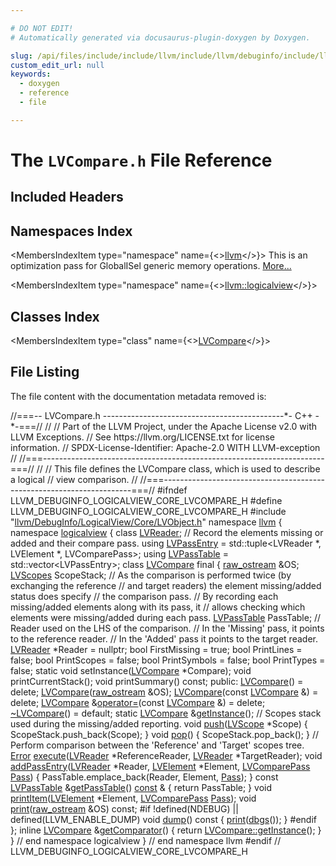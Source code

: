 ```yaml
---

# DO NOT EDIT!
# Automatically generated via docusaurus-plugin-doxygen by Doxygen.

slug: /api/files/include/include/llvm/include/llvm/debuginfo/include/llvm/debuginfo/logicalview/include/llvm/debuginfo/logicalview/core/lvcompare-h
custom_edit_url: null
keywords:
  - doxygen
  - reference
  - file

---
```





# The `LVCompare.h` File Reference

<DoxygenPage pluginConfig={pluginConfig}>



## Included Headers

<IncludesList>
<IncludesListItem
  filePath="llvm/DebugInfo/LogicalView/Core/LVObject.h"
  permalink="/docs/api/files/include/include/llvm/include/llvm/debuginfo/include/llvm/debuginfo/logicalview/include/llvm/debuginfo/logicalview/core/lvobject-h"
  isLocal="true" />
</IncludesList>

## Namespaces Index

<MembersIndex>

<MembersIndexItem
  type="namespace"
  name={<><a href="/docs/api/namespaces/llvm">llvm</a></>}>
This is an optimization pass for GlobalISel generic memory operations. <a href="/docs/api/namespaces/llvm/#details">More...</a>
</MembersIndexItem>

<MembersIndexItem
  type="namespace"
  name={<><a href="/docs/api/namespaces/llvm/logicalview">llvm::logicalview</a></>}>
</MembersIndexItem>

</MembersIndex>

## Classes Index

<MembersIndex>

<MembersIndexItem
  type="class"
  name={<><a href="/docs/api/classes/llvm/logicalview/lvcompare">LVCompare</a></>}>
</MembersIndexItem>

</MembersIndex>


## File Listing

The file content with the documentation metadata removed is:

<ProgramListing>

<Link id="l00001" /><CodeLine lineNumber="1"><Highlight kind="comment">//===-- LVCompare.h ---------------------------------------------&#42;- C++ -&#42;-===//</Highlight><Highlight kind="normal"></Highlight></CodeLine>
<Link id="l00002" /><CodeLine lineNumber="2"><Highlight kind="normal"></Highlight><Highlight kind="comment">//</Highlight><Highlight kind="normal"></Highlight></CodeLine>
<Link id="l00003" /><CodeLine lineNumber="3"><Highlight kind="normal"></Highlight><Highlight kind="comment">// Part of the LLVM Project, under the Apache License v2.0 with LLVM Exceptions.</Highlight><Highlight kind="normal"></Highlight></CodeLine>
<Link id="l00004" /><CodeLine lineNumber="4"><Highlight kind="normal"></Highlight><Highlight kind="comment">// See https://llvm.org/LICENSE.txt for license information.</Highlight><Highlight kind="normal"></Highlight></CodeLine>
<Link id="l00005" /><CodeLine lineNumber="5"><Highlight kind="normal"></Highlight><Highlight kind="comment">// SPDX-License-Identifier: Apache-2.0 WITH LLVM-exception</Highlight><Highlight kind="normal"></Highlight></CodeLine>
<Link id="l00006" /><CodeLine lineNumber="6"><Highlight kind="normal"></Highlight><Highlight kind="comment">//</Highlight><Highlight kind="normal"></Highlight></CodeLine>
<Link id="l00007" /><CodeLine lineNumber="7"><Highlight kind="normal"></Highlight><Highlight kind="comment">//===----------------------------------------------------------------------===//</Highlight><Highlight kind="normal"></Highlight></CodeLine>
<Link id="l00008" /><CodeLine lineNumber="8"><Highlight kind="normal"></Highlight><Highlight kind="comment">//</Highlight><Highlight kind="normal"></Highlight></CodeLine>
<Link id="l00009" /><CodeLine lineNumber="9"><Highlight kind="normal"></Highlight><Highlight kind="comment">// This file defines the LVCompare class, which is used to describe a logical</Highlight><Highlight kind="normal"></Highlight></CodeLine>
<Link id="l00010" /><CodeLine lineNumber="10"><Highlight kind="normal"></Highlight><Highlight kind="comment">// view comparison.</Highlight><Highlight kind="normal"></Highlight></CodeLine>
<Link id="l00011" /><CodeLine lineNumber="11"><Highlight kind="normal"></Highlight><Highlight kind="comment">//</Highlight><Highlight kind="normal"></Highlight></CodeLine>
<Link id="l00012" /><CodeLine lineNumber="12"><Highlight kind="normal"></Highlight><Highlight kind="comment">//===----------------------------------------------------------------------===//</Highlight><Highlight kind="normal"></Highlight></CodeLine>
<Link id="l00013" /><CodeLine lineNumber="13"><Highlight kind="normal"></Highlight></CodeLine>
<Link id="l00014" /><CodeLine lineNumber="14"><Highlight kind="normal"></Highlight><Highlight kind="preprocessor">#ifndef LLVM&#95;DEBUGINFO&#95;LOGICALVIEW&#95;CORE&#95;LVCOMPARE&#95;H</Highlight><Highlight kind="normal"></Highlight></CodeLine>
<Link id="l00015" /><CodeLine lineNumber="15"><Highlight kind="normal"></Highlight><Highlight kind="preprocessor">#define LLVM&#95;DEBUGINFO&#95;LOGICALVIEW&#95;CORE&#95;LVCOMPARE&#95;H</Highlight><Highlight kind="normal"></Highlight></CodeLine>
<Link id="l00016" /><CodeLine lineNumber="16"><Highlight kind="normal"></Highlight></CodeLine>
<Link id="l00017" /><CodeLine lineNumber="17"><Highlight kind="normal"></Highlight><Highlight kind="preprocessor">#include &quot;<a href="/docs/api/files/include/include/llvm/include/llvm/debuginfo/include/llvm/debuginfo/logicalview/include/llvm/debuginfo/logicalview/core/lvobject-h">llvm/DebugInfo/LogicalView/Core/LVObject.h</a>&quot;</Highlight><Highlight kind="normal"></Highlight></CodeLine>
<Link id="l00018" /><CodeLine lineNumber="18"><Highlight kind="normal"></Highlight></CodeLine>
<Link id="l00019" /><CodeLine lineNumber="19"><Highlight kind="normal"></Highlight><Highlight kind="keyword">namespace </Highlight><Highlight kind="normal"><a href="/docs/api/namespaces/llvm">llvm</a> &#123;</Highlight></CodeLine>
<Link id="l00020" /><CodeLine lineNumber="20" lineLink="/docs/api/namespaces/llvm/logicalview"><Highlight kind="normal"></Highlight><Highlight kind="keyword">namespace </Highlight><Highlight kind="normal"><a href="/docs/api/namespaces/llvm/logicalview">logicalview</a> &#123;</Highlight></CodeLine>
<Link id="l00021" /><CodeLine lineNumber="21"><Highlight kind="normal"></Highlight></CodeLine>
<Link id="l00022" /><CodeLine lineNumber="22"><Highlight kind="normal"></Highlight><Highlight kind="keyword">class </Highlight><Highlight kind="normal"><a href="/docs/api/classes/llvm/logicalview/lvreader">LVReader</a>;</Highlight></CodeLine>
<Link id="l00023" /><CodeLine lineNumber="23"><Highlight kind="normal"></Highlight></CodeLine>
<Link id="l00024" /><CodeLine lineNumber="24"><Highlight kind="normal"></Highlight><Highlight kind="comment">// Record the elements missing or added and their compare pass.</Highlight><Highlight kind="normal"></Highlight></CodeLine>
<Link id="l00025" /><CodeLine lineNumber="25" lineLink="/docs/api/namespaces/llvm/logicalview/#a52cad8f169e1a3019f4154dead093dc6"><Highlight kind="normal"></Highlight><Highlight kind="keyword">using </Highlight><Highlight kind="normal"><a href="/docs/api/namespaces/llvm/logicalview/#a52cad8f169e1a3019f4154dead093dc6">LVPassEntry</a> = std::tuple&lt;LVReader &#42;, LVElement &#42;, LVComparePass&gt;;</Highlight></CodeLine>
<Link id="l00026" /><CodeLine lineNumber="26" lineLink="/docs/api/namespaces/llvm/logicalview/#a8b1ef4a1b5f6e7d076f3538f765a3942"><Highlight kind="normal"></Highlight><Highlight kind="keyword">using </Highlight><Highlight kind="normal"><a href="/docs/api/namespaces/llvm/logicalview/#a8b1ef4a1b5f6e7d076f3538f765a3942">LVPassTable</a> = std::vector&lt;LVPassEntry&gt;;</Highlight></CodeLine>
<Link id="l00027" /><CodeLine lineNumber="27"><Highlight kind="normal"></Highlight></CodeLine>
<Link id="l00028" /><CodeLine lineNumber="28" lineLink="/docs/api/classes/llvm/logicalview/lvcompare"><Highlight kind="normal"></Highlight><Highlight kind="keyword">class </Highlight><Highlight kind="normal"><a href="/docs/api/classes/llvm/logicalview/lvcompare/#a80a97fae820c8eaf9942738c52320d4e">LVCompare</a> final &#123;</Highlight></CodeLine>
<Link id="l00029" /><CodeLine lineNumber="29"><Highlight kind="normal">  <a href="/docs/api/classes/llvm/raw-ostream">raw&#95;ostream</a> &amp;OS;</Highlight></CodeLine>
<Link id="l00030" /><CodeLine lineNumber="30"><Highlight kind="normal">  <a href="/docs/api/namespaces/llvm/logicalview/#a5d77e75079f8249cc3e8681e6b2d8a18">LVScopes</a> ScopeStack;</Highlight></CodeLine>
<Link id="l00031" /><CodeLine lineNumber="31"><Highlight kind="normal"></Highlight></CodeLine>
<Link id="l00032" /><CodeLine lineNumber="32"><Highlight kind="normal">  </Highlight><Highlight kind="comment">// As the comparison is performed twice (by exchanging the reference</Highlight><Highlight kind="normal"></Highlight></CodeLine>
<Link id="l00033" /><CodeLine lineNumber="33"><Highlight kind="normal">  </Highlight><Highlight kind="comment">// and target readers) the element missing/added status does specify</Highlight><Highlight kind="normal"></Highlight></CodeLine>
<Link id="l00034" /><CodeLine lineNumber="34"><Highlight kind="normal">  </Highlight><Highlight kind="comment">// the comparison pass.</Highlight><Highlight kind="normal"></Highlight></CodeLine>
<Link id="l00035" /><CodeLine lineNumber="35"><Highlight kind="normal">  </Highlight><Highlight kind="comment">// By recording each missing/added elements along with its pass, it</Highlight><Highlight kind="normal"></Highlight></CodeLine>
<Link id="l00036" /><CodeLine lineNumber="36"><Highlight kind="normal">  </Highlight><Highlight kind="comment">// allows checking which elements were missing/added during each pass.</Highlight><Highlight kind="normal"></Highlight></CodeLine>
<Link id="l00037" /><CodeLine lineNumber="37"><Highlight kind="normal">  <a href="/docs/api/namespaces/llvm/logicalview/#a8b1ef4a1b5f6e7d076f3538f765a3942">LVPassTable</a> PassTable;</Highlight></CodeLine>
<Link id="l00038" /><CodeLine lineNumber="38"><Highlight kind="normal"></Highlight></CodeLine>
<Link id="l00039" /><CodeLine lineNumber="39"><Highlight kind="normal">  </Highlight><Highlight kind="comment">// Reader used on the LHS of the comparison.</Highlight><Highlight kind="normal"></Highlight></CodeLine>
<Link id="l00040" /><CodeLine lineNumber="40"><Highlight kind="normal">  </Highlight><Highlight kind="comment">// In the &#39;Missing&#39; pass, it points to the reference reader.</Highlight><Highlight kind="normal"></Highlight></CodeLine>
<Link id="l00041" /><CodeLine lineNumber="41"><Highlight kind="normal">  </Highlight><Highlight kind="comment">// In the &#39;Added&#39; pass it points to the target reader.</Highlight><Highlight kind="normal"></Highlight></CodeLine>
<Link id="l00042" /><CodeLine lineNumber="42"><Highlight kind="normal">  <a href="/docs/api/classes/llvm/logicalview/lvreader">LVReader</a> &#42;Reader = </Highlight><Highlight kind="keyword">nullptr</Highlight><Highlight kind="normal">;</Highlight></CodeLine>
<Link id="l00043" /><CodeLine lineNumber="43"><Highlight kind="normal"></Highlight></CodeLine>
<Link id="l00044" /><CodeLine lineNumber="44"><Highlight kind="normal">  </Highlight><Highlight kind="keywordtype">bool</Highlight><Highlight kind="normal"> FirstMissing = </Highlight><Highlight kind="keyword">true</Highlight><Highlight kind="normal">;</Highlight></CodeLine>
<Link id="l00045" /><CodeLine lineNumber="45"><Highlight kind="normal">  </Highlight><Highlight kind="keywordtype">bool</Highlight><Highlight kind="normal"> PrintLines = </Highlight><Highlight kind="keyword">false</Highlight><Highlight kind="normal">;</Highlight></CodeLine>
<Link id="l00046" /><CodeLine lineNumber="46"><Highlight kind="normal">  </Highlight><Highlight kind="keywordtype">bool</Highlight><Highlight kind="normal"> PrintScopes = </Highlight><Highlight kind="keyword">false</Highlight><Highlight kind="normal">;</Highlight></CodeLine>
<Link id="l00047" /><CodeLine lineNumber="47"><Highlight kind="normal">  </Highlight><Highlight kind="keywordtype">bool</Highlight><Highlight kind="normal"> PrintSymbols = </Highlight><Highlight kind="keyword">false</Highlight><Highlight kind="normal">;</Highlight></CodeLine>
<Link id="l00048" /><CodeLine lineNumber="48"><Highlight kind="normal">  </Highlight><Highlight kind="keywordtype">bool</Highlight><Highlight kind="normal"> PrintTypes = </Highlight><Highlight kind="keyword">false</Highlight><Highlight kind="normal">;</Highlight></CodeLine>
<Link id="l00049" /><CodeLine lineNumber="49"><Highlight kind="normal"></Highlight></CodeLine>
<Link id="l00050" /><CodeLine lineNumber="50"><Highlight kind="normal">  </Highlight><Highlight kind="keyword">static</Highlight><Highlight kind="normal"> </Highlight><Highlight kind="keywordtype">void</Highlight><Highlight kind="normal"> setInstance(<a href="/docs/api/classes/llvm/logicalview/lvcompare/#a80a97fae820c8eaf9942738c52320d4e">LVCompare</a> &#42;Compare);</Highlight></CodeLine>
<Link id="l00051" /><CodeLine lineNumber="51"><Highlight kind="normal"></Highlight></CodeLine>
<Link id="l00052" /><CodeLine lineNumber="52"><Highlight kind="normal">  </Highlight><Highlight kind="keywordtype">void</Highlight><Highlight kind="normal"> printCurrentStack();</Highlight></CodeLine>
<Link id="l00053" /><CodeLine lineNumber="53"><Highlight kind="normal">  </Highlight><Highlight kind="keywordtype">void</Highlight><Highlight kind="normal"> printSummary() </Highlight><Highlight kind="keyword">const</Highlight><Highlight kind="normal">;</Highlight></CodeLine>
<Link id="l00054" /><CodeLine lineNumber="54"><Highlight kind="normal"></Highlight></CodeLine>
<Link id="l00055" /><CodeLine lineNumber="55"><Highlight kind="normal"></Highlight><Highlight kind="keyword">public</Highlight><Highlight kind="normal">:</Highlight></CodeLine>
<Link id="l00056" /><CodeLine lineNumber="56" lineLink="/docs/api/classes/llvm/logicalview/lvcompare/#a80a97fae820c8eaf9942738c52320d4e"><Highlight kind="normal">  <a href="/docs/api/classes/llvm/logicalview/lvcompare/#a80a97fae820c8eaf9942738c52320d4e">LVCompare</a>() = </Highlight><Highlight kind="keyword">delete</Highlight><Highlight kind="normal">;</Highlight></CodeLine>
<Link id="l00057" /><CodeLine lineNumber="57"><Highlight kind="normal">  <a href="/docs/api/classes/llvm/logicalview/lvcompare/#a80a97fae820c8eaf9942738c52320d4e">LVCompare</a>(<a href="/docs/api/classes/llvm/raw-ostream">raw&#95;ostream</a> &amp;OS);</Highlight></CodeLine>
<Link id="l00058" /><CodeLine lineNumber="58" lineLink="/docs/api/classes/llvm/logicalview/lvcompare/#a1c068c08af50a36d7ab584a38300fdd9"><Highlight kind="normal">  <a href="/docs/api/classes/llvm/logicalview/lvcompare/#a1c068c08af50a36d7ab584a38300fdd9">LVCompare</a>(</Highlight><Highlight kind="keyword">const</Highlight><Highlight kind="normal"> <a href="/docs/api/classes/llvm/logicalview/lvcompare/#a80a97fae820c8eaf9942738c52320d4e">LVCompare</a> &amp;) = </Highlight><Highlight kind="keyword">delete</Highlight><Highlight kind="normal">;</Highlight></CodeLine>
<Link id="l00059" /><CodeLine lineNumber="59" lineLink="/docs/api/classes/llvm/logicalview/lvcompare/#a49fc6b9142fb3e8c6913aae3211e14b5"><Highlight kind="normal">  <a href="/docs/api/classes/llvm/logicalview/lvcompare/#a80a97fae820c8eaf9942738c52320d4e">LVCompare</a> &amp;<a href="/docs/api/classes/llvm/logicalview/lvcompare/#a49fc6b9142fb3e8c6913aae3211e14b5">operator=</a>(</Highlight><Highlight kind="keyword">const</Highlight><Highlight kind="normal"> <a href="/docs/api/classes/llvm/logicalview/lvcompare/#a80a97fae820c8eaf9942738c52320d4e">LVCompare</a> &amp;) = </Highlight><Highlight kind="keyword">delete</Highlight><Highlight kind="normal">;</Highlight></CodeLine>
<Link id="l00060" /><CodeLine lineNumber="60" lineLink="/docs/api/classes/llvm/logicalview/lvcompare/#a9512867e9c92903bf9733836cbf5ed49"><Highlight kind="normal">  <a href="/docs/api/classes/llvm/logicalview/lvcompare/#a9512867e9c92903bf9733836cbf5ed49">~LVCompare</a>() = </Highlight><Highlight kind="keywordflow">default</Highlight><Highlight kind="normal">;</Highlight></CodeLine>
<Link id="l00061" /><CodeLine lineNumber="61"><Highlight kind="normal"></Highlight></CodeLine>
<Link id="l00062" /><CodeLine lineNumber="62"><Highlight kind="normal">  </Highlight><Highlight kind="keyword">static</Highlight><Highlight kind="normal"> <a href="/docs/api/classes/llvm/logicalview/lvcompare/#a80a97fae820c8eaf9942738c52320d4e">LVCompare</a> &amp;<a href="/docs/api/classes/llvm/logicalview/lvcompare/#a1c0df766b1d3aaf937300be6e2cc51da">getInstance</a>();</Highlight></CodeLine>
<Link id="l00063" /><CodeLine lineNumber="63"><Highlight kind="normal"></Highlight></CodeLine>
<Link id="l00064" /><CodeLine lineNumber="64"><Highlight kind="normal">  </Highlight><Highlight kind="comment">// Scopes stack used during the missing/added reporting.</Highlight><Highlight kind="normal"></Highlight></CodeLine>
<Link id="l00065" /><CodeLine lineNumber="65" lineLink="/docs/api/classes/llvm/logicalview/lvcompare/#a71f65d341760d2a24cce7eeb6413f1e2"><Highlight kind="normal">  </Highlight><Highlight kind="keywordtype">void</Highlight><Highlight kind="normal"> <a href="/docs/api/classes/llvm/logicalview/lvcompare/#a71f65d341760d2a24cce7eeb6413f1e2">push</a>(<a href="/docs/api/classes/llvm/logicalview/lvscope">LVScope</a> &#42;Scope) &#123; ScopeStack.push&#95;back(Scope); &#125;</Highlight></CodeLine>
<Link id="l00066" /><CodeLine lineNumber="66" lineLink="/docs/api/classes/llvm/logicalview/lvcompare/#a294e12db6e1ac6e99c119039b40b318b"><Highlight kind="normal">  </Highlight><Highlight kind="keywordtype">void</Highlight><Highlight kind="normal"> <a href="/docs/api/classes/llvm/logicalview/lvcompare/#a294e12db6e1ac6e99c119039b40b318b">pop</a>() &#123; ScopeStack.pop&#95;back(); &#125;</Highlight></CodeLine>
<Link id="l00067" /><CodeLine lineNumber="67"><Highlight kind="normal"></Highlight></CodeLine>
<Link id="l00068" /><CodeLine lineNumber="68"><Highlight kind="normal">  </Highlight><Highlight kind="comment">// Perform comparison between the &#39;Reference&#39; and &#39;Target&#39; scopes tree.</Highlight><Highlight kind="normal"></Highlight></CodeLine>
<Link id="l00069" /><CodeLine lineNumber="69"><Highlight kind="normal">  <a href="/docs/api/classes/llvm/error">Error</a> <a href="/docs/api/classes/llvm/logicalview/lvcompare/#a7dd02cee213cf5ed75d6589b4771bb1f">execute</a>(<a href="/docs/api/classes/llvm/logicalview/lvreader">LVReader</a> &#42;ReferenceReader, <a href="/docs/api/classes/llvm/logicalview/lvreader">LVReader</a> &#42;TargetReader);</Highlight></CodeLine>
<Link id="l00070" /><CodeLine lineNumber="70"><Highlight kind="normal"></Highlight></CodeLine>
<Link id="l00071" /><CodeLine lineNumber="71" lineLink="/docs/api/classes/llvm/logicalview/lvcompare/#ab2daeb786c36eca17bda1339294b51b8"><Highlight kind="normal">  </Highlight><Highlight kind="keywordtype">void</Highlight><Highlight kind="normal"> <a href="/docs/api/classes/llvm/logicalview/lvcompare/#ab2daeb786c36eca17bda1339294b51b8">addPassEntry</a>(<a href="/docs/api/classes/llvm/logicalview/lvreader">LVReader</a> &#42;Reader, <a href="/docs/api/classes/llvm/logicalview/lvelement">LVElement</a> &#42;Element, <a href="/docs/api/namespaces/llvm/logicalview/#a2f63e339cd88f5a8e97a8150ea9129d2">LVComparePass</a> <a href="/docs/api/classes/llvm/pass">Pass</a>) &#123;</Highlight></CodeLine>
<Link id="l00072" /><CodeLine lineNumber="72"><Highlight kind="normal">    PassTable.emplace&#95;back(Reader, Element, <a href="/docs/api/classes/llvm/pass">Pass</a>);</Highlight></CodeLine>
<Link id="l00073" /><CodeLine lineNumber="73"><Highlight kind="normal">  &#125;</Highlight></CodeLine>
<Link id="l00074" /><CodeLine lineNumber="74" lineLink="/docs/api/classes/llvm/logicalview/lvcompare/#a696ac03c4b406b53e93dbf80e5b82742"><Highlight kind="normal">  </Highlight><Highlight kind="keyword">const</Highlight><Highlight kind="normal"> <a href="/docs/api/namespaces/llvm/logicalview/#a8b1ef4a1b5f6e7d076f3538f765a3942">LVPassTable</a> &amp;<a href="/docs/api/classes/llvm/logicalview/lvcompare/#a696ac03c4b406b53e93dbf80e5b82742">getPassTable</a>() <a href="/docs/api/files/lib/lib/target/lib/target/aarch64/aarch64promoteconstant-cpp/#a90f8350fecae261c25be85d38b451bff">const</a> &amp; &#123; </Highlight><Highlight kind="keywordflow">return</Highlight><Highlight kind="normal"> PassTable; &#125;</Highlight></CodeLine>
<Link id="l00075" /><CodeLine lineNumber="75"><Highlight kind="normal"></Highlight></CodeLine>
<Link id="l00076" /><CodeLine lineNumber="76"><Highlight kind="normal">  </Highlight><Highlight kind="keywordtype">void</Highlight><Highlight kind="normal"> <a href="/docs/api/classes/llvm/logicalview/lvcompare/#a0ff43231b0f598f4ddce5d6680126bdf">printItem</a>(<a href="/docs/api/classes/llvm/logicalview/lvelement">LVElement</a> &#42;Element, <a href="/docs/api/namespaces/llvm/logicalview/#a2f63e339cd88f5a8e97a8150ea9129d2">LVComparePass</a> <a href="/docs/api/classes/llvm/pass">Pass</a>);</Highlight></CodeLine>
<Link id="l00077" /><CodeLine lineNumber="77"><Highlight kind="normal">  </Highlight><Highlight kind="keywordtype">void</Highlight><Highlight kind="normal"> <a href="/docs/api/classes/llvm/logicalview/lvcompare/#a04cc0c344c0d2cc70a1e2e05cb7f0703">print</a>(<a href="/docs/api/classes/llvm/raw-ostream">raw&#95;ostream</a> &amp;OS) </Highlight><Highlight kind="keyword">const</Highlight><Highlight kind="normal">;</Highlight></CodeLine>
<Link id="l00078" /><CodeLine lineNumber="78"><Highlight kind="normal"></Highlight></CodeLine>
<Link id="l00079" /><CodeLine lineNumber="79"><Highlight kind="normal"></Highlight><Highlight kind="preprocessor">#if !defined(NDEBUG) || defined(LLVM&#95;ENABLE&#95;DUMP)</Highlight><Highlight kind="normal"></Highlight></CodeLine>
<Link id="l00080" /><CodeLine lineNumber="80" lineLink="/docs/api/classes/llvm/logicalview/lvcompare/#a969acc9690fc2b8f1650762e8f66c960"><Highlight kind="normal">  </Highlight><Highlight kind="keywordtype">void</Highlight><Highlight kind="normal"> <a href="/docs/api/classes/llvm/logicalview/lvcompare/#a969acc9690fc2b8f1650762e8f66c960">dump</a>()</Highlight><Highlight kind="keyword"> const </Highlight><Highlight kind="normal">&#123; <a href="/docs/api/classes/llvm/logicalview/lvcompare/#a04cc0c344c0d2cc70a1e2e05cb7f0703">print</a>(<a href="/docs/api/namespaces/llvm/#a7c46c742c31be54870e2038048e6b391">dbgs</a>()); &#125;</Highlight></CodeLine>
<Link id="l00081" /><CodeLine lineNumber="81"><Highlight kind="normal"></Highlight><Highlight kind="preprocessor">#endif</Highlight><Highlight kind="normal"></Highlight></CodeLine>
<Link id="l00082" /><CodeLine lineNumber="82"><Highlight kind="normal">&#125;;</Highlight></CodeLine>
<Link id="l00083" /><CodeLine lineNumber="83"><Highlight kind="normal"></Highlight></CodeLine>
<Link id="l00084" /><CodeLine lineNumber="84" lineLink="/docs/api/namespaces/llvm/logicalview/#ae64a3f52eeed4d027b08ef08eb62b6d1"><Highlight kind="normal"></Highlight><Highlight kind="keyword">inline</Highlight><Highlight kind="normal"> <a href="/docs/api/classes/llvm/logicalview/lvcompare">LVCompare</a> &amp;<a href="/docs/api/namespaces/llvm/logicalview/#ae64a3f52eeed4d027b08ef08eb62b6d1">getComparator</a>() &#123; </Highlight><Highlight kind="keywordflow">return</Highlight><Highlight kind="normal"> <a href="/docs/api/classes/llvm/logicalview/lvcompare/#a1c0df766b1d3aaf937300be6e2cc51da">LVCompare::getInstance</a>(); &#125;</Highlight></CodeLine>
<Link id="l00085" /><CodeLine lineNumber="85"><Highlight kind="normal"></Highlight></CodeLine>
<Link id="l00086" /><CodeLine lineNumber="86"><Highlight kind="normal">&#125; </Highlight><Highlight kind="comment">// end namespace logicalview</Highlight><Highlight kind="normal"></Highlight></CodeLine>
<Link id="l00087" /><CodeLine lineNumber="87"><Highlight kind="normal">&#125; </Highlight><Highlight kind="comment">// end namespace llvm</Highlight><Highlight kind="normal"></Highlight></CodeLine>
<Link id="l00088" /><CodeLine lineNumber="88"><Highlight kind="normal"></Highlight></CodeLine>
<Link id="l00089" /><CodeLine lineNumber="89"><Highlight kind="normal"></Highlight><Highlight kind="preprocessor">#endif </Highlight><Highlight kind="comment">// LLVM&#95;DEBUGINFO&#95;LOGICALVIEW&#95;CORE&#95;LVCOMPARE&#95;H</Highlight><Highlight kind="normal"></Highlight></CodeLine>

</ProgramListing>

</DoxygenPage>
